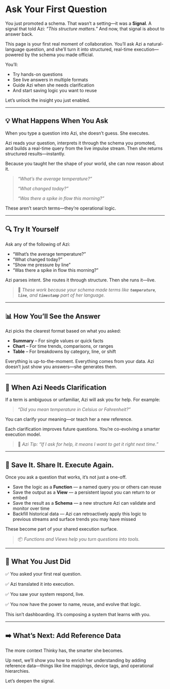 # Ask Your First Question

You just promoted a schema. That wasn’t a setting—it was a **Signal**. A signal that told Azi: *“This structure matters.”* And now, that signal is about to answer back.

This page is your first real moment of collaboration. You’ll ask Azi a natural-language question, and she’ll turn it into structured, real-time execution—powered by the schema you made official.

You’ll:

- Try hands-on questions
- See live answers in multiple formats
- Guide Azi when she needs clarification
- And start saving logic you want to reuse

Let’s unlock the insight you just enabled.

---

## 💡 What Happens When You Ask

When you type a question into Azi, she doesn’t guess. She executes.

Azi reads your question, interprets it through the schema you promoted, and builds a real-time query from the live impulse stream. Then she returns structured results—instantly.

Because you taught her the shape of your world, she can now reason about it.

> *“What’s the average temperature?”*
>
> *“What changed today?”*
>
> *“Was there a spike in flow this morning?”*

These aren’t search terms—they’re operational logic.

---

## 🔍 Try It Yourself

Ask any of the following of Azi:

- “What’s the average temperature?”
- “What changed today?”
- “Show me pressure by line”
- “Was there a spike in flow this morning?”

Azi parses intent. She routes it through structure. Then she runs it—live.

> 📌 *These work because your schema made terms like ******************`temperature`******************, ******************`line`******************, and ******************`timestamp`****************** part of her language.*

---

## 📊 How You’ll See the Answer

Azi picks the clearest format based on what you asked:

- **Summary** – For single values or quick facts
- **Chart** – For time trends, comparisons, or ranges
- **Table** – For breakdowns by category, line, or shift

Everything is up-to-the-moment. Everything comes from your data. Azi doesn’t just show you answers—she generates them.

---

## 🤔 When Azi Needs Clarification

If a term is ambiguous or unfamiliar, Azi will ask you for help. For example:

> *“Did you mean temperature in Celsius or Fahrenheit?”*

You can clarify your meaning—or teach her a new reference.

Each clarification improves future questions. You’re co-evolving a smarter execution model.

> 💬 *Azi Tip: “If I ask for help, it means I want to get it right next time.”*

---

## 🔁 Save It. Share It. Execute Again.

Once you ask a question that works, it’s not just a one-off.

- Save the logic as a **Function** — a named query you or others can reuse
- Save the output as a **View** — a persistent layout you can return to or embed
- Save the result as a **Schema** — a new structure Azi can validate and monitor over time
- Backfill historical data — Azi can retroactively apply this logic to previous streams and surface trends you may have missed

These become part of your shared execution surface.

> 📦 *Functions and Views help you turn questions into tools.*

---

## 🧠 What You Just Did

✅ You asked your first real question.

✅ Azi translated it into execution.&#x20;

✅ You saw your system respond, live.&#x20;

✅ You now have the power to name, reuse, and evolve that logic.

This isn’t dashboarding. It’s composing a system that learns with you.

---

## ➡️ What’s Next: Add Reference Data

The more context Thinky has, the smarter she becomes.

Up next, we’ll show you how to enrich her understanding by adding reference data—things like line mappings, device tags, and operational hierarchies.

Let’s deepen the signal.




